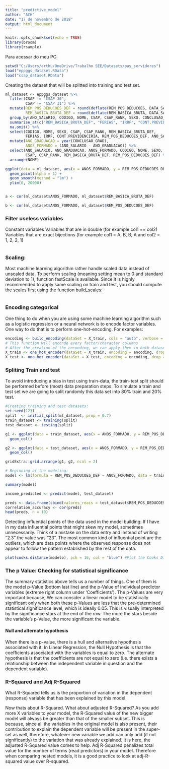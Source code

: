 ```yaml
---
title: "predictive_model"
author: "ACH"
date: "17 de novembro de 2018"
output: html_document
---
```


```r
knitr::opts_chunk$set(echo = TRUE)
library(broom)
library(rsample)
```

Para acessar do meu PC:
```r
setwd("C:/Users/arthu/OneDrive/Trabalho SEE/Datasets/pay_servidores")
load("eppggs_dataset.RData")
load("csap_dataset.RData")
```

Creating the dataset that will be splitted into training and test set.
```r

ml_dataset <- eppggs_dataset %>%
  filter(CSAP != "CSAP 30",
         CSAP != "CSAP 31") %>%
  mutate(REM_POS_DEDUCOES_DEF = round(deflate(REM_POS_DEDUCOES, DATA_SALARIO, "10/2018", "ipca"), digits = 2),
         REM_BASICA_BRUTA_DEF = round(deflate(REM_BASICA_BRUTA, DATA_SALARIO, "10/2018", "ipca"), digits = 2)) %>% 
  group_by(ANO_SALARIO, CODIGO, NOME, CSAP, CSAP_RANK, SEXO, CONCLUSAO_GRAD) %>% 
  summarise_at(c("REM_BASICA_BRUTA_DEF", "FERIAS", "IRRF", "CONT.PREVIDENCIRIA", "REM_POS_DEDUCOES_DEF"), mean) %>% 
  na.omit() %>% 
  select(CODIGO, NOME, SEXO, CSAP, CSAP_RANK, REM_BASICA_BRUTA_DEF,
         FERIAS, IRRF, CONT.PREVIDENCIRIA, REM_POS_DEDUCOES_DEF, ANO_SALARIO, CONCLUSAO_GRAD) %>% 
  mutate(ANO_GRADUACAO = year(CONCLUSAO_GRAD),
         ANOS_FORMADO = (ANO_SALARIO - ANO_GRADUACAO)) %>% 
  select(ANO_SALARIO, ANO_GRADUACAO, ANOS_FORMADO, CODIGO, NOME, SEXO,
         CSAP, CSAP_RANK, REM_BASICA_BRUTA_DEF, REM_POS_DEDUCOES_DEF) %>% 
  arrange(NOME)

ggplot(data = ml_dataset, aes(x = ANOS_FORMADO, y = REM_POS_DEDUCOES_DEF, color = SEXO)) +
  geom_point(alpha = 1) +
  geom_smooth(method = "lm") +
  ylim(0, 20000)


a <- cor(ml_dataset$ANOS_FORMADO, ml_dataset$REM_BASICA_BRUTA_DEF)

b <- cor(ml_dataset$ANOS_FORMADO, ml_dataset$REM_POS_DEDUCOES_DEF)

```

### Filter useless variables

Constant variables
Variables that are in double (for example col1 == col2)
Variables that are exact bijections (for example col1 = A, B, B, A and col2 = 1, 2, 2, 1)
```r

```


### Scaling:

Most machine learning algorithm rather handle scaled data instead of unscaled data. To perform scaling (meaning setting mean to 0 and standard deviation to 1), function fastScale is available. Since it is highly recommended to apply same scaling on train and test, you should compute the scales first using the function build_scales:
```r

```


### Encoding categorical
One thing to do when you are using some machine learning algorithm such as a logistic regression or a neural network is to encode factor variables. One way to do that is to perform one-hot-encoding. For examples:
```r
encoding <- build_encoding(dataSet = X_train, cols = "auto", verbose = TRUE)
# This function will enconde every factor/character columns
# After the creation of the enconding, we can apply them in both dataset
X_train <- one_hot_encoder(dataSet = X_train, encoding = encoding, drop = TRUE, verbose = TRUE)
X_test <- one_hot_encoder(dataSet = X_test, encoding = encoding, drop = TRUE, verbose = TRUE)

```


### Spliting Train and test
To avoid introducing a bias in test using train-data, the train-test split should be performed before (most) data preparation steps. To simulate a train and test set we are going to split randomly this data set into 80% train and 20% test.

```r
#Creating training and test datasets:
set.seed(123)
split  <- initial_split(ml_dataset, prop = 0.7)
train_dataset <- training(split)
test_dataset <- testing(split)

g1 <- ggplot(data = train_dataset, aes(x = ANOS_FORMADO, y = REM_POS_DEDUCOES_DEF)) +
  geom_col()

g2 <- ggplot(data = test_dataset, aes(x = ANOS_FORMADO, y = REM_POS_DEDUCOES_DEF)) +
  geom_col()

gridExtra::grid.arrange(g1, g2, ncol = 2)
```


```r
# Beginning of the modeling:
model <- lm(formula = REM_POS_DEDUCOES_DEF ~ ANOS_FORMADO, data = train_dataset)

summary(model)

income_predicted <- predict(model, test_dataset)

preds <- data.frame(cbind(valores_reais = test_dataset$REM_POS_DEDUCOES_DEF, valores_preditos = income_predicted))
correlation_accuracy <- cor(preds)
head(preds, n = 10)
```

Detecting influential points of the data used in the model building:
If I have in my data influential points that might skew my model, sometimes unnecessarily. Think of a mistake on the data entry and instead of writing “2.3” the value was “23”. The most common kind of influential point are the outliers, which are data points where the observed response does not appear to follow the pattern established by the rest of the data.


```r

plot(cooks.distance(modelo), pch = 16, col = "blue") #Plot the Cooks Distances.
```

### The p Value: Checking for statistical significance
The summary statistics above tells us a number of things. One of them is the model p-Value (bottom last line) and the p-Value of individual predictor variables (extreme right column under ‘Coefficients’). The p-Values are very important because, We can consider a linear model to be statistically significant only when both these p-Values are less that the pre-determined statistical significance level, which is ideally 0.05. This is visually interpreted by the significance stars at the end of the row. The more the stars beside the variable’s p-Value, the more significant the variable.

#### Null and alternate hypothesis
When there is a p-value, there is a hull and alternative hypothesis associated with it. In Linear Regression, the Null Hypothesis is that the coefficients associated with the variables is equal to zero. The alternate hypothesis is that the coefficients are not equal to zero (i.e. there exists a relationship between the independent variable in question and the dependent variable).

### R-Squared and Adj R-Squared
What R-Squared tells us is the proportion of variation in the dependent (response) variable that has been explained by this model.

Now thats about R-Squared. What about adjusted R-Squared? As you add more X variables to your model, the R-Squared value of the new bigger model will always be greater than that of the smaller subset. This is because, since all the variables in the original model is also present, their contribution to explain the dependent variable will be present in the super-set as well, therefore, whatever new variable we add can only add (if not significantly) to the variation that was already explained. It is here, the adjusted R-Squared value comes to help. Adj R-Squared penalizes total value for the number of terms (read predictors) in your model. Therefore when comparing nested models, it is a good practice to look at adj-R-squared value over R-squared.